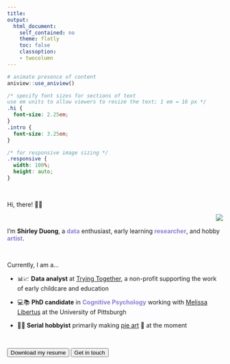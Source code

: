 ```yaml
---
title: 
output:  
  html_document:  
    self_contained: no  
    theme: flatly
    toc: false
    classoption:
    - twocolumn
---
```


```r
# animate presence of content
aniview::use_aniview()
```

```css
/* specify font sizes for sections of text
use em units to allow viewers to resize the text; 1 em = 16 px */
.hi {
  font-size: 2.25em;
}
.intro {
  font-size: 3.25em;
}

/* for responsive image sizing */
.responsive {
  width: 100%;
  height: auto;
}
```

<!-- for accessing the link icons --> 
<script src="https://kit.fontawesome.com/455169677b.js" crossorigin="anonymous"></script> 


<br>



<!-- <img src="files/headshot_rectangle.jpeg" style="float:right;"> -->

::: {.aniview data-av-animation="fadeInLeft"}


<p class="hi">
Hi, there! 👋🏼
</p>

:::


::: {.aniview data-av-animation="fadeIn"}

<img src="files/headshot_moretape.png" style="float: right;">

:::

<br>



::: {.aniview data-av-animation="fadeInRight"}


<p class="intro"> 
I'm <b>Shirley Duong</b>, a <font color = "#8c7edc"><b>data</b></font> enthusiast, early learning <font color = "#8c7edc"><b>researcher</b></font>, and hobby <font color = "#8c7edc"><b>artist</b></font>.
</p>


:::

<br>

::: {.aniview data-av-animation="fadeInUp"}

Currently, I am a...

- 📊📈 <b>Data analyst</b> at <a href=https://tryingtogether.org/>Trying Together</a>, a non-profit supporting the work of early childcare and education

- 💻📚 <b>PhD candidate</b> in <font color = "#8c7edc"><b>Cognitive Psychology</b></font> working with <a href=https://www.lrdc.pitt.edu/people/researcher-detail.cshtml?id=530>Melissa Libertus</a> at the University of Pittsburgh

- 🧵🧩 <b>Serial hobbyist</b> primarily making <a href=art.html>pie art</a> 🥧 at the moment

<br>

<a target="_blank" rel="noopener noreferrer" href = "files/ShirleyDuongResume.pdf"><button type="button" class="btn btn-success">Download my resume</button></a> <a target="_blank" rel="noopener noreferrer" href="mailto:shirleyduong5@gmail.com"><button type="button" class="btn btn-success">Get in touch</button></a>

:::


